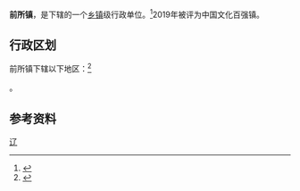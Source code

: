 {{中国乡级行政区
|景观照片文件名 = 
|景观照片描述 = 
|汉语拼音 = 
|其他语言 = 
|其他语言名称 = 
|旧称 = 
|地名出处 = 
|位置图文件名 = 
|位置图描述 = 
|自定义图片= 
|建置时间 = 
|政府驻地 = 
|毗邻 = 
|总面积 = 
|总人口 = 
|总人口年份 = 
|户籍人口 = 
|户籍人口年份 = 
|常住人口 = 
|常住人口年份 = 
|人口密度 = 
|GDP = 
|GDP年份 = 
|邮政编码 = 
|电话区号 = 429
|官方网站 = 
|网站名称 = 
|21/14/21/105/000}}

'''前所镇'''，是{{PRC admin/fullname|21/14/21/105/000|3}}下辖的一个[[乡镇|乡镇]]级行政单位。<ref>{{PRC admin/ref sgc|{{PRC admin/parent|21/14/21/105/000}}}}</ref>2019年被评为中国文化百强镇。

== 行政区划 ==
前所镇下辖以下地区：<ref>{{PRC admin/ref sgc|21/14/21/105/000}}</ref>

{{PRC admin/children|21/14/21/105/000}}。

== 参考资料 ==
{{reflist}}

{{PRC admin/navcat|21/14/21/105/000}}
{{中国历史文化名镇}}
[[Category:中国历史文化名镇|辽]]